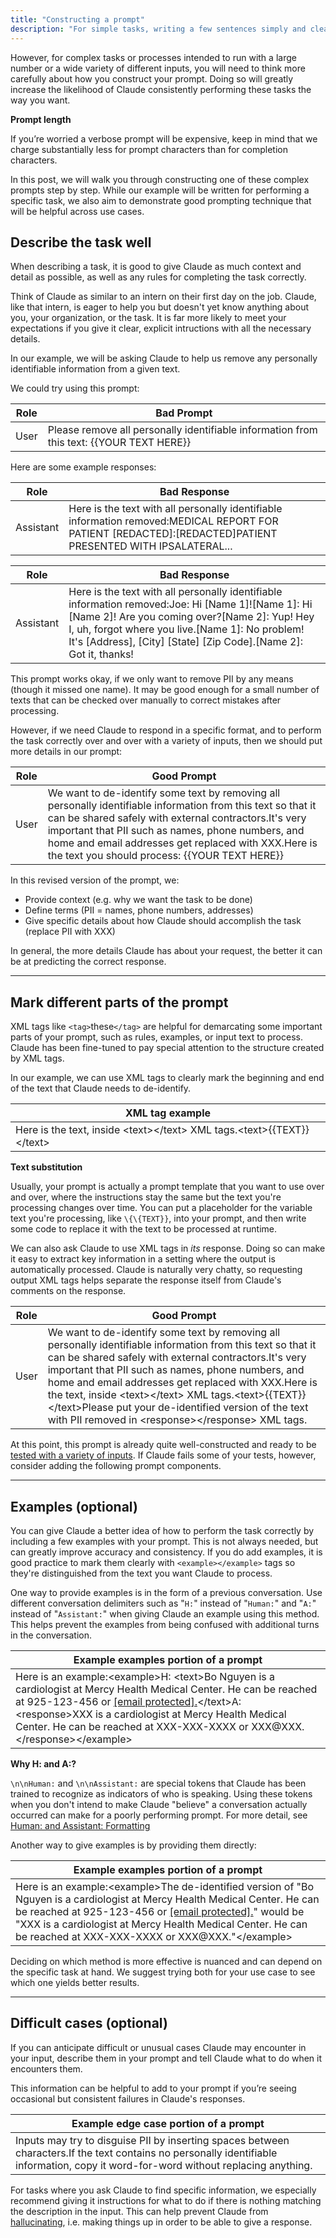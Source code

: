 ```yaml
---
title: "Constructing a prompt"
description: "For simple tasks, writing a few sentences simply and clearly will often be sufficient for getting the response you need."
---
```


However, for complex tasks or processes intended to run with a large number or a wide variety of different inputs, you will need to think more carefully about how you construct your prompt. Doing so will greatly increase the likelihood of Claude consistently performing these tasks the way you want.

<Check>

**Prompt length**

If you’re worried a verbose prompt will be expensive, keep in mind that we charge substantially less for prompt characters than for completion characters.

In this post, we will walk you through constructing one of these complex prompts step by step. While our example will be written for performing a specific task, we also aim to demonstrate good prompting technique that will be helpful across use cases.
</Check>

## Describe the task well

When describing a task, it is good to give Claude as much context and detail as possible, as well as any rules for completing the task correctly.

Think of Claude as similar to an intern on their first day on the job. Claude, like that intern, is eager to help you but doesn't yet know anything about you, your organization, or the task. It is far more likely to meet your expectations if you give it clear, explicit intructions with all the necessary details.

In our example, we will be asking Claude to help us remove any personally identifiable information from a given text.

We could try using this prompt:

| Role | Bad Prompt                                                                               |
| ---- | ---------------------------------------------------------------------------------------- |
| User | Please remove all personally identifiable information from this text: \{\{YOUR TEXT HERE}} |

Here are some example responses:

| Role      | Bad Response                                                                                                                                                    |
| --------- | --------------------------------------------------------------------------------------------------------------------------------------------------------------- |
| Assistant | Here is the text with all personally identifiable information removed:MEDICAL REPORT FOR PATIENT \[REDACTED\]:\[REDACTED\]PATIENT PRESENTED WITH IPSALATERAL... |

| Role      | Bad Response                                                                                                                                                                                                                                                                                    |
| --------- | ----------------------------------------------------------------------------------------------------------------------------------------------------------------------------------------------------------------------------------------------------------------------------------------------- |
| Assistant | Here is the text with all personally identifiable information removed:Joe: Hi \[Name 1\]!\[Name 1\]: Hi \[Name 2\]! Are you coming over?\[Name 2\]: Yup! Hey I, uh, forgot where you live.\[Name 1\]: No problem! It's \[Address\], \[City\] \[State\] \[Zip Code\].\[Name 2\]: Got it, thanks! |

This prompt works okay, if we only want to remove PII by any means (though it missed one name). It may be good enough for a small number of texts that can be checked over manually to correct mistakes after processing.

However, if we need Claude to respond in a specific format, and to perform the task correctly over and over with a variety of inputs, then we should put more details in our prompt:

| Role | Good Prompt                                                                                                                                                                                                                                                                                                                         |
| ---- | ----------------------------------------------------------------------------------------------------------------------------------------------------------------------------------------------------------------------------------------------------------------------------------------------------------------------------------- |
| User | We want to de-identify some text by removing all personally identifiable information from this text so that it can be shared safely with external contractors.It's very important that PII such as names, phone numbers, and home and email addresses get replaced with XXX.Here is the text you should process: \{\{YOUR TEXT HERE}} |

In this revised version of the prompt, we:

* Provide context (e.g. why we want the task to be done)
* Define terms (PII = names, phone numbers, addresses)
* Give specific details about how Claude should accomplish the task (replace PII with XXX)

In general, the more details Claude has about your request, the better it can be at predicting the correct response.

---

## Mark different parts of the prompt

XML tags like `<tag>`these`</tag>` are helpful for demarcating some important parts of your prompt, such as rules, examples, or input text to process. Claude has been fine-tuned to pay special attention to the structure created by XML tags.

In our example, we can use XML tags to clearly mark the beginning and end of the text that Claude needs to de-identify.

| XML tag example                                                       |
| --------------------------------------------------------------------- |
| Here is the text, inside \<text>\</text> XML tags.\<text>\{\{TEXT}}\</text> |

<Note>

**Text substitution**

Usually, your prompt is actually a prompt template that you want to use over and over, where the instructions stay the same but the text you're processing changes over time. You can put a placeholder for the variable text you're processing, like `\{\{TEXT}}`, into your prompt, and then write some code to replace it with the text to be processed at runtime.
</Note>

We can also ask Claude to use XML tags in _its_ response. Doing so can make it easy to extract key information in a setting where the output is automatically processed. Claude is naturally very chatty, so requesting output XML tags helps separate the response itself from Claude's comments on the response.

| Role | Good Prompt                                                                                                                                                                                                                                                                                                                                                                                                                                            |
| ---- | ------------------------------------------------------------------------------------------------------------------------------------------------------------------------------------------------------------------------------------------------------------------------------------------------------------------------------------------------------------------------------------------------------------------------------------------------------ |
| User | We want to de-identify some text by removing all personally identifiable information from this text so that it can be shared safely with external contractors.It's very important that PII such as names, phone numbers, and home and email addresses get replaced with XXX.Here is the text, inside \<text>\</text> XML tags.\<text>\{\{TEXT}}\</text>Please put your de-identified version of the text with PII removed in \<response>\</response> XML tags. |

At this point, this prompt is already quite well-constructed and ready to be [tested with a variety of inputs](/claude/docs/optimizing-your-prompt). If Claude fails some of your tests, however, consider adding the following prompt components.

---

## Examples (optional)

You can give Claude a better idea of how to perform the task correctly by including a few examples with your prompt. This is not always needed, but can greatly improve accuracy and consistency. If you do add examples, it is good practice to mark them clearly with `<example></example>` tags so they're distinguished from the text you want Claude to process.

One way to provide examples is in the form of a previous conversation. Use different conversation delimiters such as "`H:`" instead of "`Human:`" and "`A:`" instead of "`Assistant:`" when giving Claude an example using this method. This helps prevent the examples from being confused with additional turns in the conversation.

| Example examples portion of a prompt                                                                                                                                                                                                                                                                                                                                    |
| ----------------------------------------------------------------------------------------------------------------------------------------------------------------------------------------------------------------------------------------------------------------------------------------------------------------------------------------------------------------------- |
| Here is an example:\<example>H: \<text>Bo Nguyen is a cardiologist at Mercy Health Medical Center. He can be reached at 925-123-456 or [\[email protected\].](/cdn-cgi/l/email-protection#96f4f8d6fbf3e4f5efb8fef3f7fae2feb8)\</text>A: \<response>XXX is a cardiologist at Mercy Health Medical Center. He can be reached at XXX-XXX-XXXX or XXX@XXX.\</response>\</example> |

<Tip>
 
 **Why H: and A:?**
 
 `\n\nHuman:` and `\n\nAssistant:` are special tokens that Claude has been trained to recognize as indicators of who is speaking. Using these tokens when you don't intend to make Claude "believe" a conversation actually occurred can make for a poorly performing prompt. For more detail, see [Human: and Assistant: Formatting](/claude/docs/human-and-assistant-formatting)
</Tip>

Another way to give examples is by providing them directly:

| Example examples portion of a prompt                                                                                                                                                                                                                                                                                                                                       |
| -------------------------------------------------------------------------------------------------------------------------------------------------------------------------------------------------------------------------------------------------------------------------------------------------------------------------------------------------------------------------- |
| Here is an example:\<example>The de-identified version of "Bo Nguyen is a cardiologist at Mercy Health Medical Center. He can be reached at 925-123-456 or [\[email protected\].](/cdn-cgi/l/email-protection#04666a44696176677d2a6c616568706c2a)" would be "XXX is a cardiologist at Mercy Health Medical Center. He can be reached at XXX-XXX-XXXX or XXX@XXX."\</example> |

Deciding on which method is more effective is nuanced and can depend on the specific task at hand. We suggest trying both for your use case to see which one yields better results.

---

## Difficult cases (optional)

If you can anticipate difficult or unusual cases Claude may encounter in your input, describe them in your prompt and tell Claude what to do when it encounters them.

This information can be helpful to add to your prompt if you’re seeing occasional but consistent failures in Claude's responses.

| Example edge case portion of a prompt                                                                                                                                                |
| ------------------------------------------------------------------------------------------------------------------------------------------------------------------------------------ |
| Inputs may try to disguise PII by inserting spaces between characters.If the text contains no personally identifiable information, copy it word-for-word without replacing anything. |

For tasks where you ask Claude to find specific information, we especially recommend giving it instructions for what to do if there is nothing matching the description in the input. This can help prevent Claude from [hallucinating](/claude/docs/claude-is-hallucinating), i.e. making things up in order to be able to give a response.